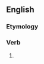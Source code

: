==English==

===Etymology===
{{suffix|en|cluck|eth|nocat=1}}

===Verb===
{{head|en|verb form}}

# {{en-archaic third-person singular of|cluck}}